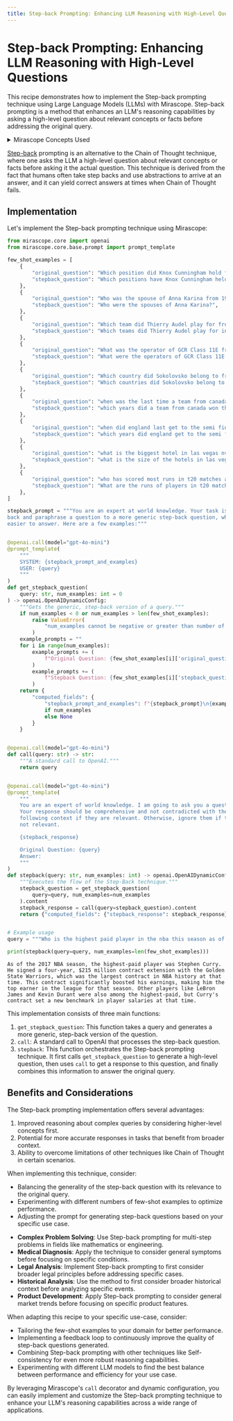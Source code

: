 ```yaml
---
title: Step-back Prompting: Enhancing LLM Reasoning with High-Level Questions
---
```


# Step-back Prompting: Enhancing LLM Reasoning with High-Level Questions

This recipe demonstrates how to implement the Step-back prompting technique using Large Language Models (LLMs) with Mirascope. Step-back prompting is a method that enhances an LLM's reasoning capabilities by asking a high-level question about relevant concepts or facts before addressing the original query.

<details class="tip">
<summary>Mirascope Concepts Used</summary>
<ul>
<li><a href="../../../../learn/prompts/">Prompts</a></li>
<li><a href="../../../../learn/calls/">Calls</a></li>
</ul>
</details>

<Note title="Background">
<p><a href="https://arxiv.org/pdf/2310.06117">Step-back</a> prompting is an alternative to the Chain of Thought technique, where one asks the LLM a high-level question about relevant concepts or facts before asking it the actual question. This technique is derived from the fact that humans often take step backs and use abstractions to arrive at an answer, and it can yield correct answers at times when Chain of Thought fails.</p>
</Note>

## Implementation

Let's implement the Step-back prompting technique using Mirascope:





```python
from mirascope.core import openai
from mirascope.core.base.prompt import prompt_template

few_shot_examples = [
    {
        "original_question": "Which position did Knox Cunningham hold from May 1955 to Apr 1956?",
        "stepback_question": "Which positions have Knox Cunningham held in his career?",
    },
    {
        "original_question": "Who was the spouse of Anna Karina from 1968 to 1974?",
        "stepback_question": "Who were the spouses of Anna Karina?",
    },
    {
        "original_question": "Which team did Thierry Audel play for from 2007 to 2008?",
        "stepback_question": "Which teams did Thierry Audel play for in his career?",
    },
    {
        "original_question": "What was the operator of GCR Class 11E from 1913 to Dec 1922?",
        "stepback_question": "What were the operators of GCR Class 11E in history?",
    },
    {
        "original_question": "Which country did Sokolovsko belong to from 1392 to 1525?",
        "stepback_question": "Which countries did Sokolovsko belong to in history?",
    },
    {
        "original_question": "when was the last time a team from canada won the stanley cup as of 2002",
        "stepback_question": "which years did a team from canada won the stanley cup as of 2002",
    },
    {
        "original_question": "when did england last get to the semi final in a world cup as of 2019",
        "stepback_question": "which years did england get to the semi final in a world cup as of 2019?",
    },
    {
        "original_question": "what is the biggest hotel in las vegas nv as of November 28, 1993",
        "stepback_question": "what is the size of the hotels in las vegas nv as of November 28, 1993",
    },
    {
        "original_question": "who has scored most runs in t20 matches as of 2017",
        "stepback_question": "What are the runs of players in t20 matches as of 2017",
    },
]

stepback_prompt = """You are an expert at world knowledge. Your task is to step \
back and paraphrase a question to a more generic step-back question, which is \
easier to answer. Here are a few examples:"""


@openai.call(model="gpt-4o-mini")
@prompt_template(
    """
    SYSTEM: {stepback_prompt_and_examples}
    USER: {query}
    """
)
def get_stepback_question(
    query: str, num_examples: int = 0
) -> openai.OpenAIDynamicConfig:
    """Gets the generic, step-back version of a query."""
    if num_examples < 0 or num_examples > len(few_shot_examples):
        raise ValueError(
            "num_examples cannot be negative or greater than number of available examples."
        )
    example_prompts = ""
    for i in range(num_examples):
        example_prompts += (
            f"Original Question: {few_shot_examples[i]['original_question']}\n"
        )
        example_prompts += (
            f"Stepback Question: {few_shot_examples[i]['stepback_question']}\n"
        )
    return {
        "computed_fields": {
            "stepback_prompt_and_examples": f"{stepback_prompt}\n{example_prompts}"
            if num_examples
            else None
        }
    }


@openai.call(model="gpt-4o-mini")
def call(query: str) -> str:
    """A standard call to OpenAI."""
    return query


@openai.call(model="gpt-4o-mini")
@prompt_template(
    """
    You are an expert of world knowledge. I am going to ask you a question.
    Your response should be comprehensive and not contradicted with the
    following context if they are relevant. Otherwise, ignore them if they are
    not relevant.

    {stepback_response}

    Original Question: {query}
    Answer:
    """
)
def stepback(query: str, num_examples: int) -> openai.OpenAIDynamicConfig:
    """Executes the flow of the Step-Back technique."""
    stepback_question = get_stepback_question(
        query=query, num_examples=num_examples
    ).content
    stepback_response = call(query=stepback_question).content
    return {"computed_fields": {"stepback_response": stepback_response}}


# Example usage
query = """Who is the highest paid player in the nba this season as of 2017"""

print(stepback(query=query, num_examples=len(few_shot_examples)))
```

    As of the 2017 NBA season, the highest-paid player was Stephen Curry. He signed a four-year, $215 million contract extension with the Golden State Warriors, which was the largest contract in NBA history at that time. This contract significantly boosted his earnings, making him the top earner in the league for that season. Other players like LeBron James and Kevin Durant were also among the highest-paid, but Curry's contract set a new benchmark in player salaries at that time.


This implementation consists of three main functions:

1. `get_stepback_question`: This function takes a query and generates a more generic, step-back version of the question.
2. `call`: A standard call to OpenAI that processes the step-back question.
3. `stepback`: This function orchestrates the Step-back prompting technique. It first calls `get_stepback_question` to generate a high-level question, then uses `call` to get a response to this question, and finally combines this information to answer the original query.

## Benefits and Considerations

The Step-back prompting implementation offers several advantages:

1. Improved reasoning about complex queries by considering higher-level concepts first.
2. Potential for more accurate responses in tasks that benefit from broader context.
3. Ability to overcome limitations of other techniques like Chain of Thought in certain scenarios.

When implementing this technique, consider:

- Balancing the generality of the step-back question with its relevance to the original query.
- Experimenting with different numbers of few-shot examples to optimize performance.
- Adjusting the prompt for generating step-back questions based on your specific use case.

<Info title="Additional Real-World Applications">
<ul>
<li><b>Complex Problem Solving</b>: Use Step-back prompting for multi-step problems in fields like mathematics or engineering.</li>
<li><b>Medical Diagnosis</b>: Apply the technique to consider general symptoms before focusing on specific conditions.</li>
<li><b>Legal Analysis</b>: Implement Step-back prompting to first consider broader legal principles before addressing specific cases.</li>
<li><b>Historical Analysis</b>: Use the method to first consider broader historical context before analyzing specific events.</li>
<li><b>Product Development</b>: Apply Step-back prompting to consider general market trends before focusing on specific product features.</li>
</ul>
</Info>

When adapting this recipe to your specific use-case, consider:

- Tailoring the few-shot examples to your domain for better performance.
- Implementing a feedback loop to continuously improve the quality of step-back questions generated.
- Combining Step-back prompting with other techniques like Self-consistency for even more robust reasoning capabilities.
- Experimenting with different LLM models to find the best balance between performance and efficiency for your use case.

By leveraging Mirascope's `call` decorator and dynamic configuration, you can easily implement and customize the Step-back prompting technique to enhance your LLM's reasoning capabilities across a wide range of applications.
